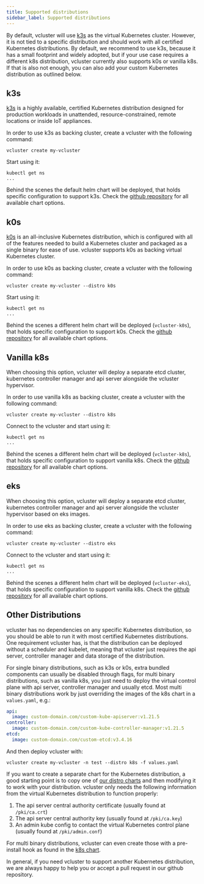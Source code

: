 ```yaml
---
title: Supported distributions
sidebar_label: Supported distributions
---
```


By default, vcluster will use [k3s](https://github.com/k3s-io/k3s) as the virtual Kubernetes cluster. However, it is not tied to a specific distribution and should work with all certified Kubernetes distributions. By default, we recommend to use k3s, because it has a small footprint and widely adopted, but if your use case requires a different k8s distribution, vcluster currently also supports k0s or vanilla k8s. If that is also not enough, you can also add your custom Kubernetes distribution as outlined below.

## k3s

[k3s](https://github.com/k3s-io/k3s) is a highly available, certified Kubernetes distribution designed for production workloads in unattended, resource-constrained, remote locations or inside IoT appliances.

In order to use k3s as backing cluster, create a vcluster with the following command:

```
vcluster create my-vcluster
```

Start using it:
```
kubectl get ns
...
```

Behind the scenes the default helm chart will be deployed, that holds specific configuration to support k3s. Check the [github repository](https://github.com/loft-sh/vcluster/tree/main/charts/k3s) for all available chart options.

## k0s

[k0s](https://github.com/k0sproject/k0s) is an all-inclusive Kubernetes distribution, which is configured with all of the features needed to build a Kubernetes cluster and packaged as a single binary for ease of use. vcluster supports k0s as backing virtual Kubernetes cluster.

In order to use k0s as backing cluster, create a vcluster with the following command:

```
vcluster create my-vcluster --distro k0s
```

Start using it:
```
kubectl get ns
...
```

Behind the scenes a different helm chart will be deployed (`vcluster-k0s`), that holds specific configuration to support k0s. Check the [github repository](https://github.com/loft-sh/vcluster/tree/main/charts/k0s) for all available chart options.

## Vanilla k8s

When choosing this option, vcluster will deploy a separate etcd cluster, kubernetes controller manager and api server alongside the vcluster hypervisor.

In order to use vanilla k8s as backing cluster, create a vcluster with the following command:

```
vcluster create my-vcluster --distro k8s
```

Connect to the vcluster and start using it:
```
kubectl get ns
...
```

Behind the scenes a different helm chart will be deployed (`vcluster-k8s`), that holds specific configuration to support vanilla k8s. Check the [github repository](https://github.com/loft-sh/vcluster/tree/main/charts/k8s) for all available chart options.


## eks

When choosing this option, vcluster will deploy a separate etcd cluster, kubernetes controller manager and api server alongside the vcluster hypervisor based on eks images.

In order to use eks as backing cluster, create a vcluster with the following command:

```
vcluster create my-vcluster --distro eks
```

Connect to the vcluster and start using it:
```
kubectl get ns
...
```

Behind the scenes a different helm chart will be deployed (`vcluster-eks`), that holds specific configuration to support vanilla k8s. Check the [github repository](https://github.com/loft-sh/vcluster/tree/main/charts/eks) for all available chart options.


## Other Distributions

vcluster has no dependencies on any specific Kubernetes distribution, so you should be able to run it with most certified Kubernetes distributions.
One requirement vcluster has, is that the distribution can be deployed without a scheduler and kubelet, meaning that vcluster just requires the api server, controller manager and data storage of the distribution.

For single binary distributions, such as k3s or k0s, extra bundled components can usually be disabled through flags, for multi binary distributions, such as vanilla k8s, you just need to deploy the virtual control plane with api server, controller manager and usually etcd.
Most multi binary distributions work by just overriding the images of the k8s chart in a `values.yaml`, e.g.:

```yaml
api:
  image: custom-domain.com/custom-kube-apiserver:v1.21.5
controller:
  image: custom-domain.com/custom-kube-controller-manager:v1.21.5
etcd:
  image: custom-domain.com/custom-etcd:v3.4.16
```

And then deploy vcluster with:

```
vcluster create my-vcluster -n test --distro k8s -f values.yaml
```

If you want to create a separate chart for the Kubernetes distribution, a good starting point is to copy one of [our distro charts](https://github.com/loft-sh/vcluster/tree/main/charts) and then modifying it to work with your distribution.
vcluster only needs the following information from the virtual Kubernetes distribution to function properly:
1. The api server central authority certificate (usually found at `/pki/ca.crt`)
2. The api server central authority key (usually found at `/pki/ca.key`)
3. An admin kube config to contact the virtual Kubernetes control plane (usually found at `/pki/admin.conf`)

For multi binary distributions, vcluster can even create those with a pre-install hook as found in the [k8s chart](https://github.com/loft-sh/vcluster/tree/main/charts/k8s/templates).

In general, if you need vcluster to support another Kubernetes distribution, we are always happy to help you or accept a pull request in our github repository.
